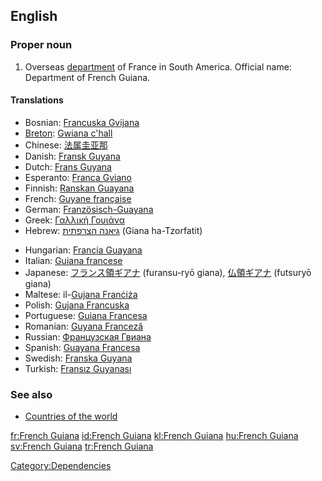 ==English==

===Proper noun===
{{wikipedia}}
{{en-proper noun}}

# Overseas [[department]] of France in South America. Official name: Department of French Guiana.

====Translations====
{{trans-top|Department of French Guiana}}
* Bosnian: [[Francuska Gvijana]] {{f}}
* [[Breton]]: [[Gwiana c'hall]]
* Chinese: [[法属圭亚那]]
* Danish: [[Fransk Guyana]]
* Dutch: [[Frans Guyana]]
* Esperanto: [[Franca Gviano]]
* Finnish: [[Ranskan Guayana]]
* French: [[Guyane française]]  {{f}}
* German: [[Französisch-Guayana]]
* Greek: [[Γαλλική Γουιάνα]]
* Hebrew: [[גיאנה הצרפתית]] (Giana ha-Tzorfatit)
{{trans-mid}}
* Hungarian: [[Francia Guayana]]
* Italian: [[Guiana francese]]
* Japanese: [[フランス領ギアナ]] (furansu-ryō giana), [[仏領ギアナ]] (futsuryō giana)
* Maltese: il-[[Gujana Franċiża]]
* Polish: [[Gujana Francuska]]
* Portuguese: [[Guiana Francesa]]
* Romanian: [[Guyana Franceză]] {{f}}
* Russian: [[Французская Гвиана]]
* Spanish: [[Guayana Francesa]]
* Swedish: [[Franska Guyana]]
* Turkish: [[Fransız Guyanası]]
{{trans-bottom}}

===See also===
* [[Appendix:Countries of the world|Countries of the world]]

[[Category:Dependencies]]

[[fr:French Guiana]]
[[id:French Guiana]]
[[kl:French Guiana]]
[[hu:French Guiana]]
[[sv:French Guiana]]
[[tr:French Guiana]]